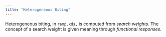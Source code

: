 ```yaml
---
title: "Heterogeneous Biting"
---
```


Heterogeneous biting, in `ramp.xds,` is computed from *search weights.* The concept of a search weight is given meaning through *functional responses.*
